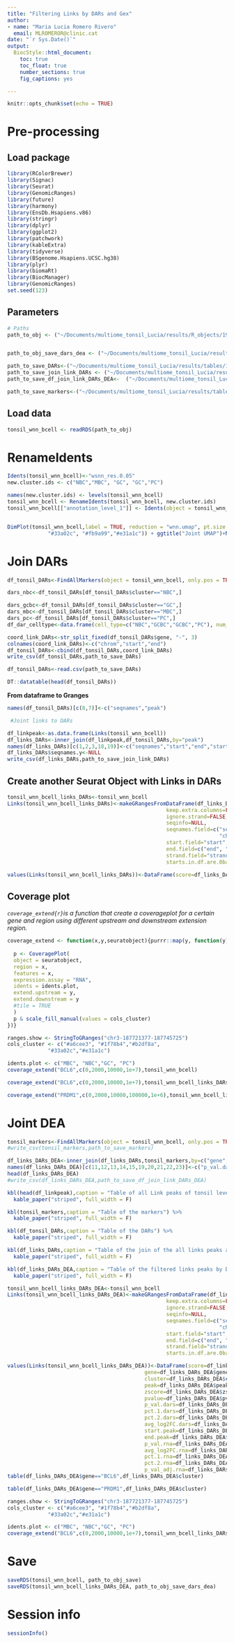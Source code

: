 ```yaml
---
title: "Filtering Links by DARs and Gex"
author: 
- name: "Maria Lucia Romero Rivero"
  email: MLROMEROR@clinic.cat
date: "`r Sys.Date()`"
output:
  BiocStyle::html_document:
    toc: true
    toc_float: true
    number_sections: true
    fig_captions: yes

---
```


```r
knitr::opts_chunk$set(echo = TRUE)
```

# Pre-processing 

## Load package


```r
library(RColorBrewer)
library(Signac)
library(Seurat)
library(GenomicRanges)
library(future)
library(harmony)
library(EnsDb.Hsapiens.v86)
library(stringr)
library(dplyr)
library(ggplot2)
library(patchwork)
library(kableExtra)
library(tidyverse)
library(BSgenome.Hsapiens.UCSC.hg38)
library(plyr)
library(biomaRt)
library(BiocManager)
library(GenomicRanges)
set.seed(123)
```


## Parameters

```r
# Paths
path_to_obj <- ("~/Documents/multiome_tonsil_Lucia/results/R_objects/19.tonsil_multiome_bcell_level_1_Genwide_Linkpeak.rds")


path_to_obj_save_dars_dea <- ("~/Documents/multiome_tonsil_Lucia/results/R_objects/19.tonsil_multiome_bcell_level_1_Genomewide_Linkpeak_DARs_DEA.rds")

path_to_save_DARs<-("~/Documents/multiome_tonsil_Lucia/results/tables/19.df_DARs_level_1.csv")
path_to_save_join_link_DARs <- ("~/Documents/multiome_tonsil_Lucia/results/tables/19.df_joint_link_DARs_level_1_Genwide.csv")
path_to_save_df_join_link_DARs_DEA<-  ("~/Documents/multiome_tonsil_Lucia/results/tables/19.df_joint_link_DARs_DEA_level_1_Genwide.csv")

path_to_save_markers<-("~/Documents/multiome_tonsil_Lucia/results/tables/18_tonsil_markers_level_1_namecluster.csv")

```


## Load data

```r
tonsil_wnn_bcell <- readRDS(path_to_obj)
```

# RenameIdents

```r
Idents(tonsil_wnn_bcell)<-"wsnn_res.0.05"
new.cluster.ids <- c("NBC","MBC", "GC", "GC","PC")

names(new.cluster.ids) <- levels(tonsil_wnn_bcell)
tonsil_wnn_bcell <- RenameIdents(tonsil_wnn_bcell, new.cluster.ids)
tonsil_wnn_bcell[["annotation_level_1"]] <- Idents(object = tonsil_wnn_bcell)


DimPlot(tonsil_wnn_bcell,label = TRUE, reduction = "wnn.umap", pt.size = 0.5,cols = c("#a6cee3", "#1f78b4","#b2df8a", 
             "#33a02c", "#fb9a99","#e31a1c")) + ggtitle("Joint UMAP")+NoLegend()
```


# Join DARs

```r
df_tonsil_DARs<-FindAllMarkers(object = tonsil_wnn_bcell, only.pos = TRUE,assay = "ATAC")

```

```r
dars_nbc<-df_tonsil_DARs[df_tonsil_DARs$cluster=="NBC",]

dars_gcbc<-df_tonsil_DARs[df_tonsil_DARs$cluster=="GC",]
dars_mbc<-df_tonsil_DARs[df_tonsil_DARs$cluster=="MBC",]
dars_pc<-df_tonsil_DARs[df_tonsil_DARs$cluster=="PC",]
df_dar_celltype<-data.frame(cell_type=c("NBC","GCBC","GCBC","PC"), num_dars=c(nrow(dars_nbc),nrow(dars_gcbc),nrow(dars_mbc),nrow(dars_pc)))
```


```r
coord_link_DARs<-str_split_fixed(df_tonsil_DARs$gene, "-", 3)
colnames(coord_link_DARs)<-c("chrom","start","end")
df_tonsil_DARs<-cbind(df_tonsil_DARs,coord_link_DARs)
write_csv(df_tonsil_DARs,path_to_save_DARs)

```

```r
df_tonsil_DARs<-read.csv(path_to_save_DARs)

DT::datatable(head(df_tonsil_DARs))
```


**From dataframe to Granges**

```r
names(df_tonsil_DARs)[c(8,7)]<-c("seqnames","peak")

 #Joint links to DARs

df_linkpeak<-as.data.frame(Links(tonsil_wnn_bcell))
df_links_DARs<-inner_join(df_linkpeak,df_tonsil_DARs,by="peak")
names(df_links_DARs)[c(1,2,3,18,19)]<-c("seqnames","start","end","start.peak","end.peak")
df_links_DARs$seqnames.y<-NULL
write_csv(df_links_DARs,path_to_save_join_link_DARs)

```


## Create another Seurat Object with Links in DARs


```r
tonsil_wnn_bcell_links_DARs<-tonsil_wnn_bcell
Links(tonsil_wnn_bcell_links_DARs)<-makeGRangesFromDataFrame(df_links_DARs,
                                                   keep.extra.columns=FALSE,
                                                   ignore.strand=FALSE,
                                                   seqinfo=NULL,
                                                   seqnames.field=c("seqnames", "seqname","chromosome", 
                                                                    "chrom","chr","chromosome_name","seqid"),
                                                   start.field="start",
                                                   end.field=c("end", "stop"),
                                                   strand.field="strand",
                                                   starts.in.df.are.0based=FALSE)

values(Links(tonsil_wnn_bcell_links_DARs))<-DataFrame(score=df_links_DARs$score,gene=df_links_DARs$gene, cluster=df_links_DARs$cluster,peak=df_links_DARs$peak,zscore=df_links_DARs$zscore,pvalue=df_links_DARs$pvalue,p_val.dars=df_links_DARs$p_val,pct.1=df_links_DARs$pct.1,pct.2=df_links_DARs$pct.2, avg_log2FC=df_links_DARs$avg_log2FC,start.peak=df_links_DARs$start.peak,end.peak=df_links_DARs$end.peak)

```



## Coverage plot

*`coverage_extend{r}`is a function that create a coverageplot for a certain gene and region using different upstream and downstream extension region. *

```r
coverage_extend <- function(x,y,seuratobject){purrr::map(y, function(y) {
  
  p <- CoveragePlot(
  object = seuratobject,
  region = x,
  features = x,
  expression.assay = "RNA",
  idents = idents.plot,
  extend.upstream = y,
  extend.downstream = y
  #tile = TRUE
  )
  p & scale_fill_manual(values = cols_cluster)
})}
```

```r
ranges.show <- StringToGRanges("chr3-187721377-187745725")
cols_cluster <- c("#a6cee3", "#1f78b4","#b2df8a",  
             "#33a02c","#e31a1c")

idents.plot <- c("MBC", "NBC","GC", "PC")
coverage_extend("BCL6",c(0,2000,10000,1e+7),tonsil_wnn_bcell)
```

```r
coverage_extend("BCL6",c(0,2000,10000,1e+7),tonsil_wnn_bcell_links_DARs)
```

```r
coverage_extend("PRDM1",c(0,2000,10000,100000,1e+6),tonsil_wnn_bcell_links_DARs)

```




# Joint DEA


```r
tonsil_markers<-FindAllMarkers(object = tonsil_wnn_bcell, only.pos = TRUE,assay = "RNA")
#write_csv(tonsil_markers,path_to_save_markers)
```


```r
df_links_DARs_DEA<-inner_join(df_links_DARs,tonsil_markers,by=c("gene","cluster"))
names(df_links_DARs_DEA)[c(11,12,13,14,15,19,20,21,22,23)]<-c("p_val.dars","avg_log2FC.dars","pct.1.dars" ,"pct.2.dars" ,"p_val_adj.dars","p_val.rna", "avg_log2FC.rna","pct.1.rna" ,"pct.2.rna", "p_val_adj.rna")
head(df_links_DARs_DEA)
#write_csv(df_links_DARs_DEA,path_to_save_df_join_link_DARs_DEA)

```

```r
kbl(head(df_linkpeak),caption = "Table of all Link peaks of tonsil leve 1 object") %>%
  kable_paper("striped", full_width = F)
```


```r
kbl(tonsil_markers,caption = "Table of the markers") %>%
  kable_paper("striped", full_width = F)
```


```r
kbl(df_tonsil_DARs,caption = "Table of the DARs") %>%
  kable_paper("striped", full_width = F)
```
```r
kbl(df_links_DARs,caption = "Table of the join of the all links peaks and the DARs") %>%
  kable_paper("striped", full_width = F)
```
```r
kbl(df_links_DARs_DEA,caption = "Table of the filtered links peaks by DARs and GEx") %>%
  kable_paper("striped", full_width = F)
```

```r
tonsil_wnn_bcell_links_DARs_DEA<-tonsil_wnn_bcell
Links(tonsil_wnn_bcell_links_DARs_DEA)<-makeGRangesFromDataFrame(df_links_DARs_DEA,
                                                   keep.extra.columns=FALSE,
                                                   ignore.strand=FALSE,
                                                   seqinfo=NULL,
                                                   seqnames.field=c("seqnames", "seqname","chromosome", 
                                                                    "chrom","chr","chromosome_name","seqid"),
                                                   start.field="start",
                                                   end.field=c("end", "stop"),
                                                   strand.field="strand",
                                                   starts.in.df.are.0based=FALSE)

values(Links(tonsil_wnn_bcell_links_DARs_DEA))<-DataFrame(score=df_links_DARs_DEA$score,
                                            gene=df_links_DARs_DEA$gene,
                                            cluster=df_links_DARs_DEA$cluster,
                                            peak=df_links_DARs_DEA$peak,
                                            zscore=df_links_DARs_DEA$zscore,
                                            pvalue=df_links_DARs_DEA$pvalue,
                                            p_val.dars=df_links_DARs_DEA$p_val.dars,
                                            pct.1.dars=df_links_DARs_DEA$pct.1.dars,
                                            pct.2.dars=df_links_DARs_DEA$pct.2.dars, 
                                            avg_log2FC.dars=df_links_DARs_DEA$avg_log2FC.dars,
                                            start.peak=df_links_DARs_DEA$start.peak,
                                            end.peak=df_links_DARs_DEA$end.peak,
                                            p_val.rna=df_links_DARs_DEA$p_val.rna, 
                                            avg_log2FC.rna=df_links_DARs_DEA$avg_log2FC.rna, 
                                            pct.1.rna=df_links_DARs_DEA$pct.1.rna, 
                                            pct.2.rna=df_links_DARs_DEA$pct.2.rna, 
                                            p_val_adj.rna=df_links_DARs_DEA$p_val_adj.rna)
table(df_links_DARs_DEA$gene=="BCL6",df_links_DARs_DEA$cluster)

```
```r
table(df_links_DARs_DEA$gene=="PRDM1",df_links_DARs_DEA$cluster)

```

```r
ranges.show <- StringToGRanges("chr3-187721377-187745725")
cols_cluster <- c("#a6cee3", "#1f78b4","#b2df8a",  
             "#33a02c","#e31a1c")

idents.plot <- c("MBC", "NBC","GC", "PC")
coverage_extend("BCL6",c(0,2000,10000,1e+7),tonsil_wnn_bcell_links_DARs_DEA)
```

# Save

```r
saveRDS(tonsil_wnn_bcell, path_to_obj_save)
saveRDS(tonsil_wnn_bcell_links_DARs_DEA, path_to_obj_save_dars_dea)

```

# Session info

```r
sessionInfo()
```